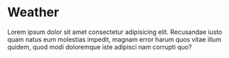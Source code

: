 # Weather

Lorem ipsum dolor sit amet consectetur adipisicing elit. Recusandae iusto quam natus eum molestias
impedit, magnam error harum quos vitae illum quidem, quod modi doloremque iste adipisci nam corrupti
quo?